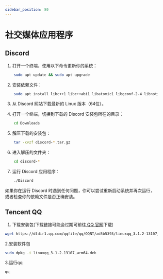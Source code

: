 ```yaml
---
sidebar_position: 80
---
```


# 社交媒体应用程序

## Discord

1. 打开一个终端，使用以下命令更新你的系统：

```bash
    sudo apt update && sudo apt upgrade
```

2. 安装依赖文件：

```bash
    sudo apt install libc++1 libc++abi1 libatomic1 libgconf-2-4 libnotify4 libnspr4 libnss3 libxss1 libxtst6 xdg-utils
```

3. 从 Discord 网站下载最新的 Linux 版本（64位）。

4. 打开一个终端，切换到下载的 Discord 安装包所在的目录：

```bash
    cd Downloads
```

5. 解压下载的安装包：

```bash
    tar -xvzf discord-*.tar.gz
```

6. 进入解压的文件夹：

```bash
    cd discord-*
```

7. 运行 Discord 应用程序：

```bash
    ./Discord
```

如果你在运行 Discord 时遇到任何问题，你可以尝试重新启动系统并再次运行，或者检查你的依赖文件是否正确安装。

## Tencent QQ

1. 下载安装包(下载链接可能会过期可前往[ QQ 官网](https://im.qq.com/linuxqq/index.shtml)下载)

```bash
wget https://dldir1.qq.com/qqfile/qq/QQNT/ad5b5393/linuxqq_3.1.2-13107_arm64.deb
```

2.安装软件包

```bash
sudo dpkg -i linuxqq_3.1.2-13107_arm64.deb
```

3.运行qq

```bash
qq
```
